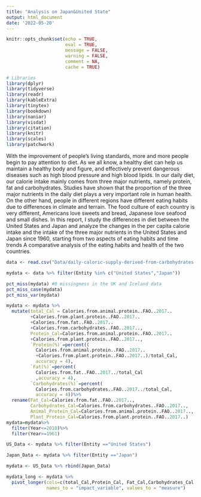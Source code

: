 ```yaml
---
title: "Analysis on Japan&United State"
output: html_document
date: '2022-05-20'
---
```



```r
knitr::opts_chunk$set(echo = TRUE,
                      eval = TRUE,
                      message = FALSE, 
                      warning = FALSE,
                      comment = NA,
                      cache = TRUE)
```


```r
# Libraries
library(dplyr)
library(tidyverse)
library(readr)
library(kableExtra)
library(tinytex)
library(bookdown)
library(naniar)
library(visdat)
library(citation)
library(knitr)
library(scales)
library(patchwork)
```


\newpage
\section*{Country United State and Japan"}
\addcontentsline{toc}{subsection}{Introduction}
\subsection*{Introduction}
With the improvement of people's living standards, more and more people begin to pay attention to diet. As we all know, a healthy diet can help us maintain a healthy body and figure, and effectively prevent dangerous diseases such as high blood pressure and high blood lipids. In our daily diet, our calorie intake mainly comes from three major nutrients, namely protein, fat and carbohydrates. Studies have shown that the proportion of the three major nutrients in the daily diet plays a very important role in human health. On the other hand, people in different regions have different eating habits due to differences in climate and terrain. The food culture of each country is very different, Americans love sweets and bread, Japanese love seafood and small dishes.
In this report, I study the differences in diet between the United States and Japan and analyze the changes in the per capita calorie intake and the intake of the three major nutrients in the United States and Japan since 1960, starting from two aspects of eating habits and time trends A comparative analysis of the eating habits and health of the two countries.


```r
data <- read.csv("Data/daily-caloric-supply-derived-from-carbohydrates-protein-and-fat.csv")

mydata <- data %>% filter(Entity %in% c("United States","Japan"))
```

```r
pct_miss(mydata) #0 missingness in the UK and Iceland data
pct_miss_case(mydata)
pct_miss_var(mydata)
```


```r

mydata <- mydata %>% 
  mutate(total_Cal = Calories.from.animal.protein..FAO..2017..
         +Calories.from.plant.protein..FAO..2017..
         +Calories.from.fat..FAO..2017..
         +Calories.from.carbohydrates..FAO..2017..,
         Protein_Cal=Calories.from.animal.protein..FAO..2017..
         +Calories.from.plant.protein..FAO..2017..,
         `Protein(%)`=percent((
           Calories.from.animal.protein..FAO..2017..
           +Calories.from.plant.protein..FAO..2017..)/total_Cal,
           accuracy = 4),
         `Fat(%)`=percent(
           Calories.from.fat..FAO..2017../total_Cal
           ,accuracy = 4),
         `Carbohydrates(%)`=percent(
           Calories.from.carbohydrates..FAO..2017../total_Cal,
           accuracy = 4))%>%
  rename(Fat_Cal=Calories.from.fat..FAO..2017..,
         Carbohydrates_Cal=Calories.from.carbohydrates..FAO..2017..,
         Animal_Protein_Cal=Calories.from.animal.protein..FAO..2017..,
         Plant_Protein_Cal=Calories.from.plant.protein..FAO..2017..)
mydata=mydata%>%
  filter(Year<=2010)%>%
  filter(Year>=1961)

US_Data <- mydata %>% filter(Entity =="United States") 

Japan_Data <- mydata %>% filter(Entity =="Japan")

mydata <- US_Data %>% rbind(Japan_Data)

mydata_long <- mydata %>% 
  pivot_longer(cols=c(total_Cal,Protein_Cal, Fat_Cal,Carbohydrates_Cal ),
               names_to = "impact_variable", values_to = "measure")
```
